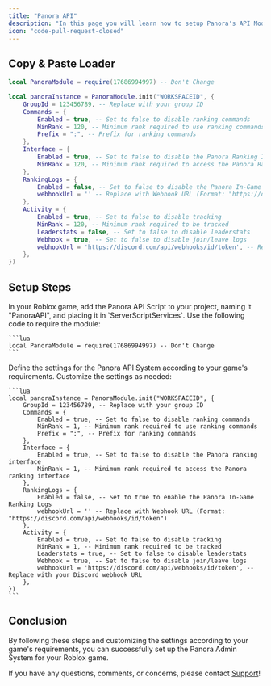 ---
title: "Panora API"
description: "In this page you will learn how to setup Panora's API Module."
icon: "code-pull-request-closed"
---

## Copy & Paste Loader

```lua
local PanoraModule = require(17686994997) -- Don't Change

local panoraInstance = PanoraModule.init("WORKSPACEID", {
    GroupId = 123456789, -- Replace with your group ID
    Commands = {
        Enabled = true, -- Set to false to disable ranking commands
        MinRank = 120, -- Minimum rank required to use ranking commands
        Prefix = ":", -- Prefix for ranking commands
    },
    Interface = {
        Enabled = true, -- Set to false to disable the Panora Ranking Interface
        MinRank = 120, -- Minimum rank required to access the Panora Ranking Interface
    },
    RankingLogs = {
        Enabled = false, -- Set to false to disable the Panora In-Game Ranking Logs
        webhookUrl = '' -- Replace with Webhook URL (Format: "https://discord.com/api/webhooks/id/token")
    },
    Activity = {
        Enabled = true, -- Set to false to disable tracking
        MinRank = 120, -- Minimum rank required to be tracked
        Leaderstats = false, -- Set to false to disable leaderstats
        Webhook = true, -- Set to false to disable join/leave logs 
        webhookUrl = 'https://discord.com/api/webhooks/id/token', -- Replace with Webhook URL (Format: "https://discord.com/api/webhooks/id/token")
    },
})
```

## Setup Steps

<Steps activeStep={0}>
  <Step title="Install Panora Module">
    <p>In your Roblox game, add the Panora API Script to your project, naming it "PanoraAPI", and placing it in `ServerScriptServices`. Use the following code to require the module:</p>

    ```lua
    local PanoraModule = require(17686994997) -- Don't Change
    ```

  </Step>

  <Step title="Configure Panora Settings">
    <p>Define the settings for the Panora API System according to your game's requirements. Customize the settings as needed:</p>

    ```lua
    local panoraInstance = PanoraModule.init("WORKSPACEID", {
        GroupId = 123456789, -- Replace with your group ID
        Commands = {
            Enabled = true, -- Set to false to disable ranking commands
            MinRank = 1, -- Minimum rank required to use ranking commands
            Prefix = ":", -- Prefix for ranking commands
        },
        Interface = {
            Enabled = true, -- Set to false to disable the Panora ranking interface
            MinRank = 1, -- Minimum rank required to access the Panora ranking interface
        },
        RankingLogs = {
            Enabled = false, -- Set to true to enable the Panora In-Game Ranking Logs
            webhookUrl = '' -- Replace with Webhook URL (Format: "https://discord.com/api/webhooks/id/token")
        },
        Activity = {
            Enabled = true, -- Set to false to disable tracking
            MinRank = 1, -- Minimum rank required to be tracked
            Leaderstats = true, -- Set to false to disable leaderstats
            Webhook = true, -- Set to false to disable join/leave logs
            webhookUrl = 'https://discord.com/api/webhooks/id/token', -- Replace with your Discord webhook URL
        },
    })
    ```

  </Step>

</Steps>

## Conclusion

By following these steps and customizing the settings according to your game's requirements, you can successfully set up the Panora Admin System for your Roblox game.

If you have any questions, comments, or concerns, please contact [Support](https://discord.com/invite/s7VhTPQ32b)!
